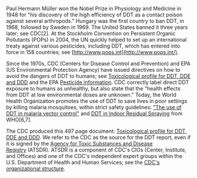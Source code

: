 
Paul Hermann Müller won the Nobel Prize in Physiology and Medicine in 1948 for "his discovery of the high efficiency of DDT as a contact poison against several arthropods." Hungary was the first country to ban DDT, in 1968, followed by Sweden in 1969. The United States banned it three years later; see CDC[2]. At the Stockholm Convention on Persistent Organic Pollutants (POPs) in 2004, the UN quickly helped to set up an international treaty against various pesticides, including DDT, which has entered into force in 158 countries; see [http://www.pops.int](http://www.pops.int/).

Since the 1970s, CDC (Centers for Disease Control and Prevention) and EPA (US Environmental Protection Agency) have issued directives on how to avoid the dangers of DDT to humans; see [Toxicological profile for DDT, DDE and DDD](https://www.atsdr.cdc.gov/toxprofiles/tp.asp?id=81&tid=20) and the EPA [Pesticide information](http://gapm.io/xepa17). CDC correctly label direct DDT exposure to humans as unhealthy, but also state that the "health effects from DDT at low environmental doses are unknown." Today, the World Health Organization promotes the use of DDT to save lives in poor settings by killing malaria mosquitoes, within strict safety guidelines: ["The use of DDT in malaria vector control"](http://gapm.io/xwhoddt1) and [DDT in Indoor Residual Spraying](http://gapm.io/xwhoddt2) from WHO[6,7].

The CDC produced this 497 page document: [Toxicological profile for DDT, DDE and DDD](https://www.atsdr.cdc.gov/toxprofiles/tp.asp?id=81&tid=20). We refer to the CDC as the source for the DDT report, even if it is signed by the [Agency for Toxic Substances and Disease Registry](https://www.atsdr.cdc.gov/) (ATSDR). ATSDR is a component of CDC's CIOs (Center, Institute, and Offices) and one of the CDC's independent expert groups within the U.S. Department of Health and Human Services; see the [CDC's organizational structure](https://www.cdc.gov/about/organization/cio.htm).